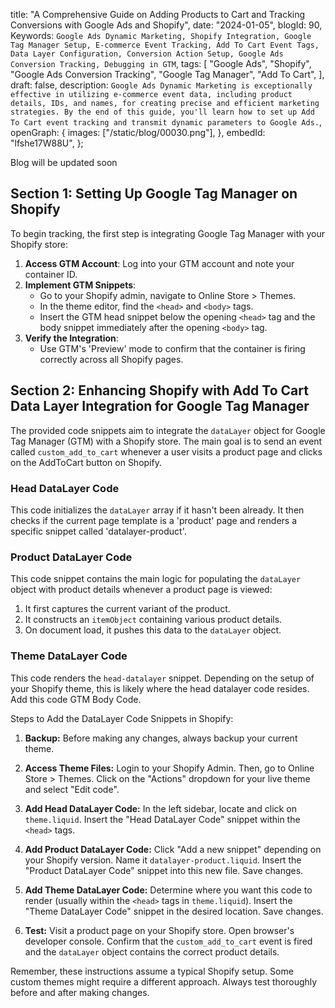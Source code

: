  title:
  "A Comprehensive Guide on Adding Products to Cart and Tracking Conversions with Google Ads and Shopify",
 date: "2024-01-05",
 blogId: 90,
 Keywords: `Google Ads Dynamic Marketing, Shopify Integration, Google Tag Manager Setup, E-commerce Event Tracking, Add To Cart Event Tags, Data Layer Configuration, Conversion Action Setup, Google Ads Conversion Tracking, Debugging in GTM`,
 tags: [
  "Google Ads",
  "Shopify",
  "Google Ads Conversion Tracking",
  "Google Tag Manager",
  "Add To Cart",
 ],
 draft: false,
 description: `Google Ads Dynamic Marketing is exceptionally effective in utilizing e-commerce event data, including product details, IDs, and names, for creating precise and efficient marketing strategies. By the end of this guide, you'll learn how to set up Add To Cart event tracking and transmit dynamic parameters to Google Ads.`,
 openGraph: {
  images: ["/static/blog/00030.png"],
 },
 embedId: "lfshe17W88U",
};

<BlogHeader metadata={metadata} />

Blog will be updated soon

## Section 1: Setting Up Google Tag Manager on Shopify

To begin tracking, the first step is integrating Google Tag Manager with your Shopify store:

1. **Access GTM Account**: Log into your GTM account and note your container ID.
2. **Implement GTM Snippets**:
   - Go to your Shopify admin, navigate to Online Store > Themes.
   - In the theme editor, find the `<head>` and `<body>` tags.
   - Insert the GTM head snippet below the opening `<head>` tag and the body snippet immediately after the opening `<body>` tag.
3. **Verify the Integration**:
   - Use GTM's 'Preview' mode to confirm that the container is firing correctly across all Shopify pages.

## Section 2: Enhancing Shopify with Add To Cart Data Layer Integration for Google Tag Manager

The provided code snippets aim to integrate the `dataLayer` object for Google Tag Manager (GTM) with a Shopify store. The main goal is to send an event called `custom_add_to_cart` whenever a user visits a product page and clicks on the AddToCart button on Shopify.

### Head DataLayer Code

This code initializes the `dataLayer` array if it hasn't been already. It then checks if the current page template is a 'product' page and renders a specific snippet called 'datalayer-product'.

<DataLayerCode type='addToCart' subType='head' />

### Product DataLayer Code

This code snippet contains the main logic for populating the `dataLayer` object with product details whenever a product page is viewed:

1. It first captures the current variant of the product.
2. It constructs an `itemObject` containing various product details.
3. On document load, it pushes this data to the `dataLayer` object.

<DataLayerCode type='addToCart' subType='main' />

### Theme DataLayer Code

This code renders the `head-datalayer` snippet. Depending on the setup of your Shopify theme, this is likely where the head datalayer code resides. Add this code GTM Body Code.

<DataLayerCode type='addToCart' subType='theme' />

Steps to Add the DataLayer Code Snippets in Shopify:

1. **Backup:** Before making any changes, always backup your current theme.

2. **Access Theme Files:** Login to your Shopify Admin. Then, go to Online Store > Themes. Click on the "Actions" dropdown for your live theme and select "Edit code".

3. **Add Head DataLayer Code:** In the left sidebar, locate and click on `theme.liquid`. Insert the "Head DataLayer Code" snippet within the `<head>` tags.

4. **Add Product DataLayer Code:** Click "Add a new snippet" depending on your Shopify version. Name it `datalayer-product.liquid`. Insert the "Product DataLayer Code" snippet into this new file. Save changes.

5. **Add Theme DataLayer Code:** Determine where you want this code to render (usually within the `<head>` tags in `theme.liquid`). Insert the "Theme DataLayer Code" snippet in the desired location. Save changes.

6. **Test:** Visit a product page on your Shopify store. Open browser's developer console. Confirm that the `custom_add_to_cart` event is fired and the `dataLayer` object contains the correct product details.

Remember, these instructions assume a typical Shopify setup. Some custom themes might require a different approach. Always test thoroughly before and after making changes.
